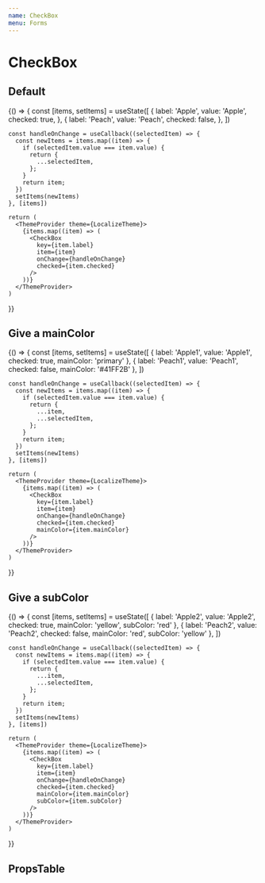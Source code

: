 ```yaml
---
name: CheckBox
menu: Forms
---
```



# CheckBox

## Default

<Playground>
  {() => {
    const [items, setItems] = useState([
      {
        label: 'Apple',
        value: 'Apple',
        checked: true,
      },
      {
        label: 'Peach',
        value: 'Peach',
        checked: false,
      },
    ])

    const handleOnChange = useCallback((selectedItem) => {
      const newItems = items.map((item) => {
        if (selectedItem.value === item.value) {
          return {
            ...selectedItem,
          };
        }
        return item;
      })
      setItems(newItems)
    }, [items])

    return (
      <ThemeProvider theme={LocalizeTheme}>
        {items.map((item) => (
          <CheckBox
            key={item.label}
            item={item}
            onChange={handleOnChange}
            checked={item.checked}
          />
        ))}
      </ThemeProvider>
    )
  }}
</Playground>

## Give a mainColor

<Playground>
  {() => {
    const [items, setItems] = useState([
      {
        label: 'Apple1',
        value: 'Apple1',
        checked: true,
        mainColor: 'primary'
      },
      {
        label: 'Peach1',
        value: 'Peach1',
        checked: false,
        mainColor: '#41FF2B'
      },
    ])

    const handleOnChange = useCallback((selectedItem) => {
      const newItems = items.map((item) => {
        if (selectedItem.value === item.value) {
          return {
            ...item,
            ...selectedItem,
          };
        }
        return item;
      })
      setItems(newItems)
    }, [items])

    return (
      <ThemeProvider theme={LocalizeTheme}>
        {items.map((item) => (
          <CheckBox
            key={item.label}
            item={item}
            onChange={handleOnChange}
            checked={item.checked}
            mainColor={item.mainColor}
          />
        ))}
      </ThemeProvider>
    )
  }}
</Playground>

## Give a subColor

<Playground>
  {() => {
    const [items, setItems] = useState([
      {
        label: 'Apple2',
        value: 'Apple2',
        checked: true,
        mainColor: 'yellow',
        subColor: 'red'
      },
      {
        label: 'Peach2',
        value: 'Peach2',
        checked: false,
        mainColor: 'red',
        subColor: 'yellow'
      },
    ])

    const handleOnChange = useCallback((selectedItem) => {
      const newItems = items.map((item) => {
        if (selectedItem.value === item.value) {
          return {
            ...item,
            ...selectedItem,
          };
        }
        return item;
      })
      setItems(newItems)
    }, [items])

    return (
      <ThemeProvider theme={LocalizeTheme}>
        {items.map((item) => (
          <CheckBox
            key={item.label}
            item={item}
            onChange={handleOnChange}
            checked={item.checked}
            mainColor={item.mainColor}
            subColor={item.subColor}
          />
        ))}
      </ThemeProvider>
    )
  }}
</Playground>

## PropsTable

<Props of={CheckBox} />
